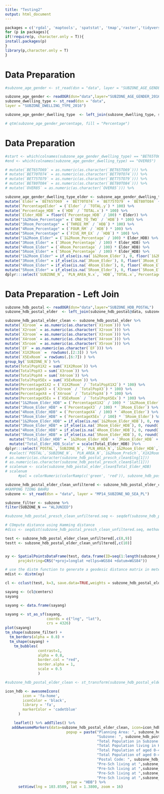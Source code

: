 ```yaml
---
title: "Testing2"
output: html_document
---
```


```r
packages = c('rgdal', 'maptools', 'spatstat', 'tmap','raster','tidyverse','sf', 'RColorBrewer', 'classInt','leaflet','ClusterR','rgeos','WeightedCluster','geosphere','dismo','flexclust')
for (p in packages){
if(!require(p, character.only = T)){
install.packages(p)
}
library(p,character.only = T)
}
```

# Data Preparation
```r
#subzone_age_gender <- st_read(dsn = "data", layer = "SUBZONE_AGE_GENDER_2016")

subzone_age_gender <- readOGR(dsn="data",layer="SUBZONE_AGE_GENDER_2016")
subzone_dwelling_type <- st_read(dsn = "data",
layer = "SUBZONE_DWELLING_TYPE_2016")

subzone_age_gender_dwelling_type  <- left_join(subzone_dwelling_type, subzone_age_gender@data, by = c("SUBZONE_N" = "SUBZONE_N"))

# qtm(subzone_age_gender_percentage, fill = "Percentage")
```

# Data Preparation
```r
#start <- which(colnames(subzone_age_gender_dwelling_type) == "BET65TO69")
#end <- which(colnames(subzone_age_gender_dwelling_type) == "OVER85")

# mutate(`BET65TO69` = as.numeric(as.character(`BET65TO69`))) %>%
# mutate(`BET70TO74` = as.numeric(as.character(`BET70TO74`))) %>%
# mutate(`BET75TO79` = as.numeric(as.character(`BET75TO79`))) %>%
# mutate(`BET80TO84` = as.numeric(as.character(`BET80TO84`))) %>%
# mutate(`OVER85` = as.numeric(as.character(`OVER85`))) %>%

subzone_age_gender_dwelling_type_elder <- subzone_age_gender_dwelling_type %>%
mutate(`Elder`= `BET65TO69` + `BET70TO74` + `BET75TO79` + `BET80TO84` + `OVER85` ) %>%
mutate(`PercentageElder` = (`Elder` / `TOTAL.y`) * 100) %>%
mutate(`Percentage_HDB` = (`HDB` / `TOTAL.x`) * 100) %>%
mutate(`Elder_HDB` = floor((`Percentage_HDB` / 100) * Elder)) %>%
mutate("1&2Room_Percentage" = (`ONE_TO_TWO` / `HDB`) * 100) %>%
mutate("3Room_Percentage" = (`THREE_RM` / `HDB`) * 100) %>%
mutate("4Room_Percentage" = (`FOUR_RM` / `HDB`) * 100) %>%
mutate("5Room_Percentage" = (`FIVE_RM_EX` / `HDB`) * 100) %>%
mutate("1&2Room_Elder" = (`1&2Room_Percentage` / 100) * Elder_HDB) %>%
mutate("3Room_Elder" = (`3Room_Percentage` / 100) * Elder_HDB) %>%
mutate("4Room_Elder" = (`4Room_Percentage` / 100) * Elder_HDB) %>%
mutate("5Room_Elder" = (`5Room_Percentage` / 100) * Elder_HDB) %>%
mutate("1&2Room_Elder" = if_else(is.na(`1&2Room_Elder`), 0, floor(`1&2Room_Elder` ) )) %>%
mutate("3Room_Elder" = if_else(is.na(`3Room_Elder`), 0, floor(`3Room_Elder` ) )) %>%
mutate("4Room_Elder" = if_else(is.na(`4Room_Elder`), 0, floor(`4Room_Elder` ) )) %>%
mutate("5Room_Elder" = if_else(is.na(`5Room_Elder`), 0, floor(`5Room_Elder` ) )) %>%
dplyr:::select(`SUBZONE_N`, `PLN_AREA_N.x`, `HDB`,`TOTAL.x`,`Percentage_HDB`,`1&2Room_Elder`,`3Room_Elder`,`4Room_Elder`,`5Room_Elder`,`PercentageElder`,`Elder_HDB`,`Elder`)

```

# Data Preparation - Left Join
```r
subzone_hdb_postal <- readOGR(dsn="data",layer="SUBZONE_HDB_POSTAL")
subzone_hdb_postal_elder  <- left_join(subzone_hdb_postal@data, subzone_age_gender_dwelling_type_elder, by = c("SUBZONE_N" = "SUBZONE_N"))
```

```r
subzone_hdb_postal_elder_clean <- subzone_hdb_postal_elder %>%
mutate(`X1room` = as.numeric(as.character(`X1room`))) %>%
mutate(`X2room` = as.numeric(as.character(`X2room`))) %>%
mutate(`X3room` = as.numeric(as.character(`X3room`))) %>%
mutate(`X4room` = as.numeric(as.character(`X4room`))) %>%
mutate(`X5room` = as.numeric(as.character(`X5room`))) %>%
mutate(`EF` = as.numeric(as.character(`EF`))) %>%
mutate(`X1X2Room` =  rowSums(.[2:3]) ) %>%
mutate(`X5ExRoom` = rowSums(.[6:7]) ) %>%
group_by(`SUBZONE_N`) %>%
mutate(TotalPopX1X2 = sum(`X1X2Room`)) %>%
mutate(TotalPopX3 = sum(`X3room`)) %>%
mutate(TotalPopX4 = sum(`X4room`)) %>%
mutate(TotalPopX5Ex = sum(`X5ExRoom`)) %>%
mutate(PercentageX1X2 = (`X1X2Room` / `TotalPopX1X2`) * 100) %>%
mutate(PercentageX3 = (`X3room` / `TotalPopX3`) * 100) %>%
mutate(PercentageX4 = (`X4room` / `TotalPopX4`) * 100) %>%
mutate(PercentageX5Ex = (`X5ExRoom` / `TotalPopX5Ex`) * 100) %>%
mutate("1&2Room_Elder_HDB" = (`PercentageX1X2` / 100) * `1&2Room_Elder`) %>%
mutate("3Room_Elder_HDB" = (`PercentageX3` / 100) * `3Room_Elder`) %>%
mutate("4Room_Elder_HDB" = (`PercentageX4` / 100) * `4Room_Elder`) %>%
mutate("5Room_Elder_HDB" = (`PercentageX5Ex` / 100) * `5Room_Elder`) %>%
mutate("1&2Room_Elder_HDB" = if_else(is.na(`1&2Room_Elder_HDB`), 0, round(`1&2Room_Elder_HDB` ) )) %>%
mutate("3Room_Elder_HDB" = if_else(is.na(`3Room_Elder_HDB`), 0, round(`3Room_Elder_HDB` ) )) %>%
mutate("4Room_Elder_HDB" = if_else(is.na(`4Room_Elder_HDB`), 0, round(`4Room_Elder_HDB` ) )) %>%
mutate("5Room_Elder_HDB" = if_else(is.na(`5Room_Elder_HDB`), 0, round(`5Room_Elder_HDB` ) )) %>%
  mutate("Total_Elder_HDB" = `1&2Room_Elder_HDB` + `3Room_Elder_HDB` + `4Room_Elder_HDB` + `5Room_Elder_HDB` )%>%
  mutate("Total_Elder_HDB_Scale" = scale(Total_Elder_HDB) )%>%
dplyr:::select(`POSTAL`,`SUBZONE_N`, `PLN_AREA_N`,`1&2Room_Elder_HDB`,`3Room_Elder_HDB`,`4Room_Elder_HDB`,`5Room_Elder_HDB`,`lng`,`lat`,`Total_Elder_HDB`,`Total_Elder_HDB_Scale`)
  #select(`POSTAL`,`SUBZONE_N`, `PLN_AREA_N`,`1&2Room_PreSch`,`X1X2Room`,`1&2Room_PreSch_HDB`,`3Room_PreSch`,`X3room`,`3Room_PreSch_HDB`,`4Room_PreSch`,`X4room`,`4Room_PreSch_HDB`,`5Room_PreSch`,`X5ExRoom`,`5Room_PreSch_HDB`)
# as.numeric(as.character(subzone_hdb_postal_presch_clean$lng[1]))
# as.numeric(as.character(subzone_hdb_postal_presch_clean$lat[1]))
# scalenum <- scale(subzone_hdb_postal_elder_clean$Total_Elder_HDB)
# scalenum
      #pal = colorNumeric(colorRamp(c('green', 'red')), subzone_hdb_postal_elder_clean$Total_Elder_HDB )
```

```r
subzone_hdb_postal_elder_clean_unfiltered <- subzone_hdb_postal_elder_clean %>% filter(`SUBZONE_N` == "ALJUNIED")
#KAMPONG TIONG BAHRU
subzone <- st_read(dsn = "data", layer = "MP14_SUBZONE_NO_SEA_PL")

subzone_filter <- subzone %>%
filter(SUBZONE_N == "ALJUNIED")

#subzone_hdb_postal_presch_clean_unfiltered.seq <- seqdef(subzone_hdb_postal_presch_clean_unfiltered[, c(8:9)])

# COmpute distance using Hamming distance
#diss <- seqdist(subzone_hdb_postal_presch_clean_unfiltered.seq, method="HAM")

test <- subzone_hdb_postal_elder_clean_unfiltered[,c(8,9)]
testt <- subzone_hdb_postal_elder_clean_unfiltered[,c(10)]


xy <- SpatialPointsDataFrame(test, data.frame(ID=seq(1:length(subzone_hdb_postal_elder_clean_unfiltered$lng))),
      proj4string=CRS("+proj=longlat +ellps=WGS84 +datum=WGS84"))

# use the distm function to generate a geodesic distance matrix in meters
mdist <- distm(xy)

cl <- cclust(test, k=3, save.data=TRUE,weights = subzone_hdb_postal_elder_clean_unfiltered$Total_Elder_HDB,method="hardcl")

sayang <- (cl@centers)
sayang

sayang <- data.frame(sayang)

sayang <- st_as_sf(sayang,
                   coords = c("lng", "lat"),
                   crs = 4326)
plot(sayang)
tm_shape(subzone_filter) +
  tm_borders(alpha = 0.8) +
  tm_shape(sayang) +
    tm_bubbles(
               contrast=1,
               alpha = 0.8,
               border.col = "red",
               border.alpha = 1,
               scale = 0.5
               )

```

```r

#subzone_hdb_postal_elder_clean <- st_transform(subzone_hdb_postal_elder_clean, 4326)

icon_hdb <- awesomeIcons(
        icon = 'fa-home',
        iconColor = 'black',
        library = 'fa',
        markerColor = 'cadetblue'
      )

    leaflet() %>% addTiles() %>% 
   addAwesomeMarkers(data=subzone_hdb_postal_elder_clean, icon=icon_hdb,
                            popup = paste("Planning Area: ", subzone_hdb_postal_elder_clean$`PLN_AREA_N`, "<br>",
                                          "Subzone: ", subzone_hdb_postal_elder_clean$`SUBZONE_N`, "<br>",
                                          "Total Population in Subzone: ", subzone_hdb_postal_elder_clean$`TOTAL.x`, "<br>",
                                          "Total Population living in HDB in Subzone: ", subzone_hdb_postal_elder_clean$`HDB` , "<br>",
                                          "Total Population of aged 0-4 in Subzone: ", subzone_hdb_postal_elder_clean$`Elder`, "<br>",
                                          "Total Population of aged 0-4 living in HDB in Subzone: ", subzone_hdb_postal_elder_clean$`Elder_HDB` , "<br>",
                                          "Postal Code: ", subzone_hdb_postal_elder_clean$`POSTAL` , "<br>",
                                          "Pre-Sch living at ",subzone_hdb_postal_elder_clean$`POSTAL`," in 1 and 2 Rooms: ", subzone_hdb_postal_elder_clean$`1&2Room_Elder_HDB`, "<br>",
                                          "Pre-Sch living at ",subzone_hdb_postal_elder_clean$`POSTAL`," in 3 Rooms: ", subzone_hdb_postal_elder_clean$`3Room_Elder_HDB`, "<br>",
                                          "Pre-Sch living at ",subzone_hdb_postal_elder_clean$`POSTAL`," in 4 Rooms: ", subzone_hdb_postal_elder_clean$`4Room_Elder_HDB`, "<br>",
                                          "Pre-Sch living at ",subzone_hdb_postal_elder_clean$`POSTAL`," in 5 Rooms and Executive: ", subzone_hdb_postal_elder_clean$`5Room_Elder_HDB`),
                            group = "HDB") %>%
      setView(lng = 103.8509, lat = 1.3800, zoom = 16)
```

